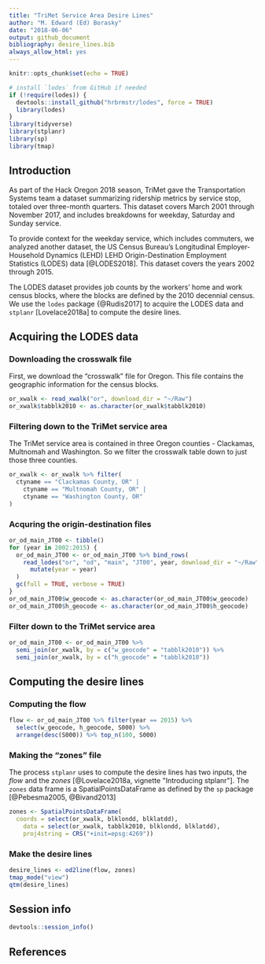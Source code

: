 ```yaml
---
title: "TriMet Service Area Desire Lines"
author: "M. Edward (Ed) Borasky"
date: "2018-06-06"
output: github_document
bibliography: desire_lines.bib
always_allow_html: yes
---
```


```r
knitr::opts_chunk$set(echo = TRUE)

# install `lodes` from GitHub if needed
if (!require(lodes)) {
  devtools::install_github("hrbrmstr/lodes", force = TRUE)
  library(lodes)
}
library(tidyverse)
library(stplanr)
library(sp)
library(tmap)
```
## Introduction
As part of the Hack Oregon 2018 season, TriMet gave the Transportation Systems team a dataset summarizing ridership metrics by service stop, totaled over three-month quarters. This dataset covers March 2001 through November 2017, and includes breakdowns for weekday, Saturday and Sunday service.

To provide context for the weekday service, which includes commuters, we analyzed another dataset, the US Census Bureau's Longitudinal Employer-Household Dynamics (LEHD) LEHD Origin-Destination Employment Statistics (LODES) data [@LODES2018]. This dataset covers the years 2002 through 2015.

The LODES dataset provides job counts by the workers' home and work census blocks, where the blocks are defined by the 2010 decennial census. We use the `lodes` package {@Rudis2017] to acquire the LODES data and `stplanr` [Lovelace2018a] to compute the desire lines.

## Acquiring the LODES data

### Downloading the crosswalk file
First, we download the "crosswalk" file for Oregon. This file contains the geographic information for the census blocks.
```r
or_xwalk <- read_xwalk("or", download_dir = "~/Raw")
or_xwalk$tabblk2010 <- as.character(or_xwalk$tabblk2010) 
```

### Filtering down to the TriMet service area
The TriMet service area is contained in three Oregon counties - Clackamas, Multnomah and Washington. So we filter the crosswalk table down to just those three counties.
```r
or_xwalk <- or_xwalk %>% filter(
  ctyname == "Clackamas County, OR" |
    ctyname == "Multnomah County, OR" |
    ctyname == "Washington County, OR"
)
```

### Acquring the origin-destination files
```r
or_od_main_JT00 <- tibble() 
for (year in 2002:2015) {
  or_od_main_JT00 <- or_od_main_JT00 %>% bind_rows(
    read_lodes("or", "od", "main", "JT00", year, download_dir = "~/Raw") %>% 
      mutate(year = year)
  )
  gc(full = TRUE, verbose = TRUE)
}
or_od_main_JT00$w_geocode <- as.character(or_od_main_JT00$w_geocode)
or_od_main_JT00$h_geocode <- as.character(or_od_main_JT00$h_geocode)
```

### Filter down to the TriMet service area
```r
or_od_main_JT00 <- or_od_main_JT00 %>% 
  semi_join(or_xwalk, by = c("w_geocode" = "tabblk2010")) %>% 
  semi_join(or_xwalk, by = c("h_geocode" = "tabblk2010"))
```

## Computing the desire lines

### Computing the flow
```r
flow <- or_od_main_JT00 %>% filter(year == 2015) %>% 
  select(w_geocode, h_geocode, S000) %>% 
  arrange(desc(S000)) %>% top_n(100, S000)
```

### Making the "zones" file
The process `stplanr` uses to compute the desire lines has two inputs, the _flow_ and the _zones_ [@Lovelace2018a, vignette "Introducing stplanr"]. The `zones` data frame is a SpatialPointsDataFrame as defined by the `sp` package [@Pebesma2005, @Bivand2013]
```r
zones <- SpatialPointsDataFrame(
  coords = select(or_xwalk, blklondd, blklatdd),
    data = select(or_xwalk, tabblk2010, blklondd, blklatdd),
    proj4string = CRS("+init=epsg:4269"))
```

### Make the desire lines
```r
desire_lines <- od2line(flow, zones)
tmap_mode("view")
qtm(desire_lines)
```

## Session info
```r
devtools::session_info()
```
## References
